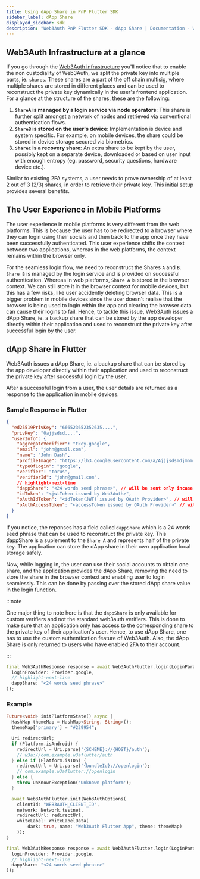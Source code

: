```yaml
---
title: Using dApp Share in PnP Flutter SDK
sidebar_label: dApp Share
displayed_sidebar: sdk
description: "Web3Auth PnP Flutter SDK - dApp Share | Documentation - Web3Auth"
---
```


## Web3Auth Infrastructure at a glance

If you go through the [Web3Auth infrastructure](/infrastructure/key-management/) you'll notice that to enable the non custodiality of Web3Auth, we
split the private key into multiple parts, ie. `shares`. These shares are a part of the off chain multisig, where multiple shares are stored in
different places and can be used to reconstruct the private key dynamically in the user's frontend application. For a glance at the structure of the
shares, these are the following:

1. **`ShareA` is managed by a login service via node operators**: This share is further split amongst a network of nodes and retrieved via
   conventional authentication flows.
2. **`ShareB` is stored on the user's device**: Implementation is device and system specific. For example, on mobile devices, the share could be
   stored in device storage secured via biometrics.
3. **`ShareC` is a recovery share**: An extra share to be kept by the user, possibly kept on a separate device, downloaded or based on user input with
   enough entropy (eg. password, security questions, hardware device etc.).

Similar to existing 2FA systems, a user needs to prove ownership of at least 2 out of 3 (2/3) shares, in order to retrieve their private key. This
initial setup provides several benefits.

## The User Experience in Mobile Platforms

The user experience in mobile platforms is very different from the web platforms. This is because the user has to be redirected to a browser where
they can login using their socials and then back to the app once they have been successfully authenticated. This user experience shifts the context
between two applications, whereas in the web platforms, the context remains within the browser only.

For the seamless login flow, we need to reconstruct the Shares `A` and `B`. `Share B` is managed by the login service and is provided on successful
authentication. Whereas in web platforms, `Share A` is stored in the browser context. We can still store it in the browser context for mobile devices,
but this has a few risks, like user accidently deleting browser data. This is a bigger problem in mobile devices since the user doesn't realise that
the browser is being used to login within the app and clearing the browser data can cause their logins to fail. Hence, to tackle this issue, Web3Auth
issues a dApp Share, ie. a backup share that can be stored by the app developer directly within their application and used to reconstruct the private
key after successful login by the user.

## dApp Share in Flutter

Web3Auth issues a dApp Share, ie. a backup share that can be stored by the app developer directly within their application and used to reconstruct the
private key after successful login by the user.

After a successful login from a user, the user details are returned as a response to the application in mobile devices.

### Sample Response in Flutter

```json
{
  "ed25519PrivKey": "666523652352635....",
  "privKey": "0ajjsdsd....",
  "userInfo": {
    "aggregateVerifier": "tkey-google",
    "email": "john@gmail.com",
    "name": "John Dash",
    "profileImage": "https://lh3.googleusercontent.com/a/Ajjjsdsmdjmnm...",
    "typeOfLogin": "google",
    "verifier": "torus",
    "verifierId": "john@gmail.com",
    // highlight-next-line
    "dappShare": "<24 words seed phrase>", // will be sent only incase of custom verifiers
    "idToken": "<jwtToken issued by Web3Auth>",
    "oAuthIdToken": "<idToken(JWT) issued by OAuth Provider>", // will be sent only incase of custom verifiers
    "oAuthAccessToken": "<accessToken issued by OAuth Provider>" // will be sent only incase of custom verifiers
  }
}
```

If you notice, the reponses has a field called `dappShare` which is a 24 words seed phrase that can be used to reconstruct the private key. This
dappShare is a suplement to the `Share A` and represents half of the private key. The application can store the dApp share in their own application
local storage safely.

Now, while logging in, the user can use their social accounts to obtain one share, and the application provides the dApp Share, removing the need to
store the share in the browser context and enabling user to login seamlessly. This can be done by passing over the stored dApp share value in the
login function.

:::note

One major thing to note here is that the `dappShare` is only available for custom verifiers and not the standard web3auth verifiers. This is done to
make sure that an application only has access to the corresponding share to the private key of their application's user. Hence, to use dApp Share, one
has to use the custom authentication feature of Web3Auth. Also, the dApp Share is only returned to users who have enabled 2FA to their account.

:::

```dart
final Web3AuthResponse response = await Web3AuthFlutter.login(LoginParams(
  loginProvider: Provider.google,
  // highlight-next-line
  dappShare: "<24 words seed phrase>"
));
```

### Example

```dart
Future<void> initPlatformState() async {
  HashMap themeMap = HashMap<String, String>();
  themeMap['primary'] = "#229954";

  Uri redirectUrl;
  if (Platform.isAndroid) {
    redirectUrl = Uri.parse('{SCHEME}://{HOST}/auth');
    // w3a://com.example.w3aflutter/auth
  } else if (Platform.isIOS) {
    redirectUrl = Uri.parse('{bundleId}://openlogin');
    // com.example.w3aflutter://openlogin
  } else {
    throw UnKnownException('Unknown platform');
  }

  await Web3AuthFlutter.init(Web3AuthOptions(
    clientId: "WEB3AUTH_CLIENT_ID",
    network: Network.testnet,
    redirectUrl: redirectUrl,
    whiteLabel: WhiteLabelData(
        dark: true, name: "Web3Auth Flutter App", theme: themeMap)
    ));
}

final Web3AuthResponse response = await Web3AuthFlutter.login(LoginParams(
  loginProvider: Provider.google,
  // highlight-next-line
  dappShare: "<24 words seed phrase>"
));
```
